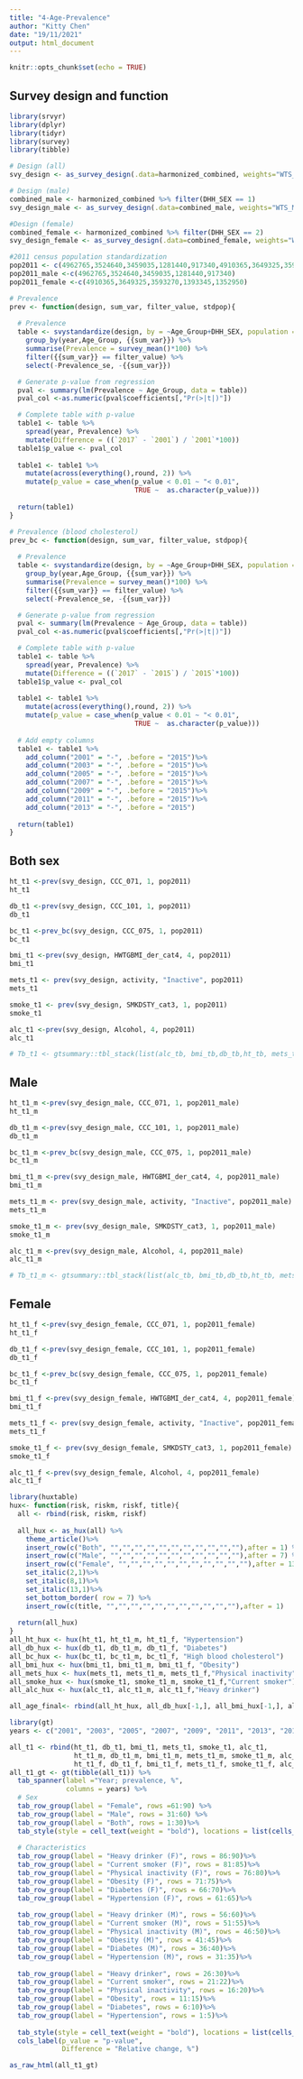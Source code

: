 ```yaml
---
title: "4-Age-Prevalence"
author: "Kitty Chen"
date: "19/11/2021"
output: html_document
---
```


```r
knitr::opts_chunk$set(echo = TRUE)
```

## Survey design and function
```r
library(srvyr)
library(dplyr)
library(tidyr)
library(survey)
library(tibble)

# Design (all)
svy_design <- as_survey_design(.data=harmonized_combined, weights="WTS_M")

# Design (male)
combined_male <- harmonized_combined %>% filter(DHH_SEX == 1)
svy_design_male <- as_survey_design(.data=combined_male, weights="WTS_M")

#Design (female)
combined_female <- harmonized_combined %>% filter(DHH_SEX == 2)
svy_design_female <- as_survey_design(.data=combined_female, weights="WTS_M")

#2011 census population standardization
pop2011 <- c(4962765,3524640,3459035,1281440,917340,4910365,3649325,3593270,1393345,1352950)
pop2011_male <-c(4962765,3524640,3459035,1281440,917340)
pop2011_female <-c(4910365,3649325,3593270,1393345,1352950)

# Prevalence
prev <- function(design, sum_var, filter_value, stdpop){
  
  # Prevalence 
  table <- svystandardize(design, by = ~Age_Group+DHH_SEX, population = stdpop)%>%
    group_by(year,Age_Group, {{sum_var}}) %>%
    summarise(Prevalence = survey_mean()*100) %>%
    filter({{sum_var}} == filter_value) %>%
    select(-Prevalence_se, -{{sum_var}})

  # Generate p-value from regression
  pval <- summary(lm(Prevalence ~ Age_Group, data = table))
  pval_col <-as.numeric(pval$coefficients[,"Pr(>|t|)"])

  # Complete table with p-value
  table1 <- table %>%
    spread(year, Prevalence) %>%
    mutate(Difference = ((`2017` - `2001`) / `2001`*100))
  table1$p_value <- pval_col
  
  table1 <- table1 %>% 
    mutate(across(everything(),round, 2)) %>%
    mutate(p_value = case_when(p_value < 0.01 ~ "< 0.01",
                               TRUE ~  as.character(p_value)))
  
  return(table1)
}

# Prevalence (blood cholesterol)
prev_bc <- function(design, sum_var, filter_value, stdpop){
  
  # Prevalence 
  table <- svystandardize(design, by = ~Age_Group+DHH_SEX, population = stdpop)%>%
    group_by(year,Age_Group, {{sum_var}}) %>%
    summarise(Prevalence = survey_mean()*100) %>%
    filter({{sum_var}} == filter_value) %>%
    select(-Prevalence_se, -{{sum_var}})

  # Generate p-value from regression
  pval <- summary(lm(Prevalence ~ Age_Group, data = table))
  pval_col <-as.numeric(pval$coefficients[,"Pr(>|t|)"])

  # Complete table with p-value
  table1 <- table %>%
    spread(year, Prevalence) %>%
    mutate(Difference = ((`2017` - `2015`) / `2015`*100))
  table1$p_value <- pval_col
  
  table1 <- table1 %>% 
    mutate(across(everything(),round, 2)) %>%
    mutate(p_value = case_when(p_value < 0.01 ~ "< 0.01",
                               TRUE ~  as.character(p_value)))
  
  # Add empty columns
  table1 <- table1 %>%
    add_column("2001" = "-", .before = "2015")%>%
    add_column("2003" = "-", .before = "2015")%>%
    add_column("2005" = "-", .before = "2015")%>%
    add_column("2007" = "-", .before = "2015")%>%
    add_column("2009" = "-", .before = "2015")%>%
    add_column("2011" = "-", .before = "2015")%>%
    add_column("2013" = "-", .before = "2015") 
  
  return(table1)
}

```

## Both sex

```r
ht_t1 <-prev(svy_design, CCC_071, 1, pop2011)
ht_t1 
```

```r
db_t1 <-prev(svy_design, CCC_101, 1, pop2011)
db_t1
```

```r
bc_t1 <-prev_bc(svy_design, CCC_075, 1, pop2011)
bc_t1
```

```r
bmi_t1 <-prev(svy_design, HWTGBMI_der_cat4, 4, pop2011)
bmi_t1
```

```r
mets_t1 <- prev(svy_design, activity, "Inactive", pop2011)
mets_t1
```

```r
smoke_t1 <- prev(svy_design, SMKDSTY_cat3, 1, pop2011)
smoke_t1
```

```r
alc_t1 <-prev(svy_design, Alcohol, 4, pop2011)
alc_t1
```

```r
# Tb_t1 <- gtsummary::tbl_stack(list(alc_tb, bmi_tb,db_tb,ht_tb, mets_tb,smoke_tb, pop2011), pop2011)

```

## Male

```r
ht_t1_m <-prev(svy_design_male, CCC_071, 1, pop2011_male)
ht_t1_m 
```

```r
db_t1_m <-prev(svy_design_male, CCC_101, 1, pop2011_male)
db_t1_m
```

```r
bc_t1_m <-prev_bc(svy_design_male, CCC_075, 1, pop2011_male)
bc_t1_m
```

```r
bmi_t1_m <-prev(svy_design_male, HWTGBMI_der_cat4, 4, pop2011_male)
bmi_t1_m
```

```r
mets_t1_m <- prev(svy_design_male, activity, "Inactive", pop2011_male)
mets_t1_m
```

```r
smoke_t1_m <- prev(svy_design_male, SMKDSTY_cat3, 1, pop2011_male)
smoke_t1_m
```

```r
alc_t1_m <-prev(svy_design_male, Alcohol, 4, pop2011_male)
alc_t1_m
```

```r
# Tb_t1_m <- gtsummary::tbl_stack(list(alc_tb, bmi_tb,db_tb,ht_tb, mets_tb,smoke_tb, pop2011), pop2011)

```

## Female

```r
ht_t1_f <-prev(svy_design_female, CCC_071, 1, pop2011_female)
ht_t1_f 
```

```r
db_t1_f <-prev(svy_design_female, CCC_101, 1, pop2011_female)
db_t1_f
```

```r
bc_t1_f <-prev_bc(svy_design_female, CCC_075, 1, pop2011_female)
bc_t1_f
```

```r
bmi_t1_f <-prev(svy_design_female, HWTGBMI_der_cat4, 4, pop2011_female)
bmi_t1_f
```

```r
mets_t1_f <- prev(svy_design_female, activity, "Inactive", pop2011_female)
mets_t1_f
```

```r
smoke_t1_f <- prev(svy_design_female, SMKDSTY_cat3, 1, pop2011_female)
smoke_t1_f
```

```r
alc_t1_f <-prev(svy_design_female, Alcohol, 4, pop2011_female)
alc_t1_f
```

```r
library(huxtable)
hux<- function(risk, riskm, riskf, title){
  all <- rbind(risk, riskm, riskf)
  
  all_hux <- as_hux(all) %>%
    theme_article()%>%
    insert_row(c("Both", "","","","","","","","","","",""),after = 1) %>%
    insert_row(c("Male", "","","","","","","","","","",""),after = 7) %>%
    insert_row(c("Female", "","","","","","","","","","",""),after = 13) %>%
    set_italic(2,1)%>%
    set_italic(8,1)%>%
    set_italic(13,1)%>%
    set_bottom_border( row = 7) %>%
    insert_row(c(title, "","","","","","","","","","",""),after = 1)
  
  return(all_hux)
}
all_ht_hux <- hux(ht_t1, ht_t1_m, ht_t1_f, "Hypertension")
all_db_hux <- hux(db_t1, db_t1_m, db_t1_f, "Diabetes")
all_bc_hux <- hux(bc_t1, bc_t1_m, bc_t1_f, "High blood cholesterol")
all_bmi_hux <- hux(bmi_t1, bmi_t1_m, bmi_t1_f, "Obesity")
all_mets_hux <- hux(mets_t1, mets_t1_m, mets_t1_f,"Physical inactivity")
all_smoke_hux <- hux(smoke_t1, smoke_t1_m, smoke_t1_f,"Current smoker")
all_alc_hux <- hux(alc_t1, alc_t1_m, alc_t1_f,"Heavy drinker")

all_age_final<- rbind(all_ht_hux, all_db_hux[-1,], all_bmi_hux[-1,], all_mets_hux[-1,], all_smoke_hux[-1,], all_alc_hux[-1,], all_bc_hux[-1,])
```

```r
library(gt)
years <- c("2001", "2003", "2005", "2007", "2009", "2011", "2013", "2015", "2017")

all_t1 <- rbind(ht_t1, db_t1, bmi_t1, mets_t1, smoke_t1, alc_t1,
                ht_t1_m, db_t1_m, bmi_t1_m, mets_t1_m, smoke_t1_m, alc_t1_m,
                ht_t1_f, db_t1_f, bmi_t1_f, mets_t1_f, smoke_t1_f, alc_t1_f)
all_t1_gt <- gt(tibble(all_t1)) %>%
  tab_spanner(label ="Year; prevalence, %",
              columns = years) %>%
  # Sex
  tab_row_group(label = "Female", rows =61:90) %>%
  tab_row_group(label = "Male", rows = 31:60) %>%
  tab_row_group(label = "Both", rows = 1:30)%>%
  tab_style(style = cell_text(weight = "bold"), locations = list(cells_row_groups())) %>%
  
  # Characteristics
  tab_row_group(label = "Heavy drinker (F)", rows = 86:90)%>%
  tab_row_group(label = "Current smoker (F)", rows = 81:85)%>%
  tab_row_group(label = "Physical inactivity (F)", rows = 76:80)%>%
  tab_row_group(label = "Obesity (F)", rows = 71:75)%>%
  tab_row_group(label = "Diabetes (F)", rows = 66:70)%>%
  tab_row_group(label = "Hypertension (F)", rows = 61:65)%>%
  
  tab_row_group(label = "Heavy drinker (M)", rows = 56:60)%>%
  tab_row_group(label = "Current smoker (M)", rows = 51:55)%>%
  tab_row_group(label = "Physical inactivity (M)", rows = 46:50)%>%
  tab_row_group(label = "Obesity (M)", rows = 41:45)%>%
  tab_row_group(label = "Diabetes (M)", rows = 36:40)%>%
  tab_row_group(label = "Hypertension (M)", rows = 31:35)%>%
  
  tab_row_group(label = "Heavy drinker", rows = 26:30)%>%
  tab_row_group(label = "Current smoker", rows = 21:22)%>%
  tab_row_group(label = "Physical inactivity", rows = 16:20)%>%
  tab_row_group(label = "Obesity", rows = 11:15)%>%
  tab_row_group(label = "Diabetes", rows = 6:10)%>%
  tab_row_group(label = "Hypertension", rows = 1:5)%>%
  
  tab_style(style = cell_text(weight = "bold"), locations = list(cells_row_groups())) %>%
  cols_label(p_value = "p-value",
             Difference = "Relative change, %")

as_raw_html(all_t1_gt)
```


